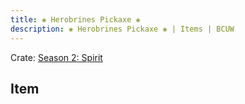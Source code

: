 ---
title: ❀ Herobrines Pickaxe ❀
description: ❀ Herobrines Pickaxe ❀ | Items | BCUW
---

Crate: [Season 2: Spirit](/crates/season/s2/)

## Item
<Cdn path="2D/Spirit" name="❀ Herobrines Pickaxe ❀" ext="png" />